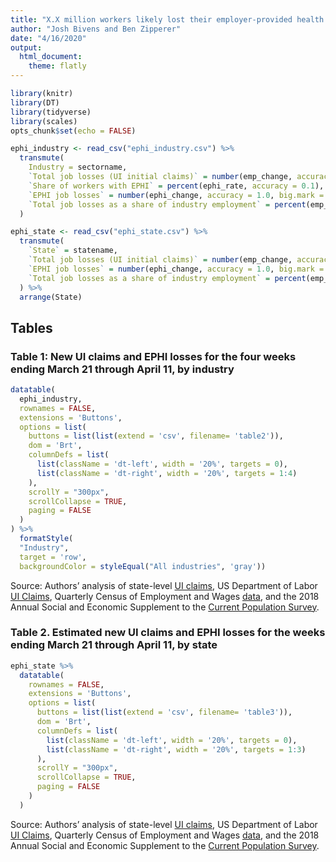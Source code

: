 ```yaml
---
title: "X.X million workers likely lost their employer-provided health insurance in the past 4 weeks"
author: "Josh Bivens and Ben Zipperer"
date: "4/16/2020"
output:
  html_document:
    theme: flatly
---
```


```r
library(knitr)
library(DT)
library(tidyverse)
library(scales)
opts_chunk$set(echo = FALSE)
```

```r
ephi_industry <- read_csv("ephi_industry.csv") %>% 
  transmute(
    Industry = sectorname,
    `Total job losses (UI initial claims)` = number(emp_change, accuracy = 1.0, big.mark = ","),
    `Share of workers with EPHI` = percent(ephi_rate, accuracy = 0.1),
    `EPHI job losses` = number(ephi_change, accuracy = 1.0, big.mark = ","),
    `Total job losses as a share of industry employment` = percent(emp_change_share, accuracy = 0.1)
  )

ephi_state <- read_csv("ephi_state.csv") %>% 
  transmute(
    `State` = statename, 
    `Total job losses (UI initial claims)` = number(emp_change, accuracy = 1.0, big.mark = ","), 
    `EPHI job losses` = number(ephi_change, accuracy = 1.0, big.mark = ","),
    `Total job losses as a share of industry employment` = percent(emp_change_share, accuracy = 0.1)
  ) %>% 
  arrange(State)

```

## Tables

### Table 1: New UI claims and EPHI losses for the four weeks ending March 21 through April 11, by industry
```r
datatable(
  ephi_industry,
  rownames = FALSE, 
  extensions = 'Buttons',
  options = list(
    buttons = list(list(extend = 'csv', filename= 'table2')),
    dom = 'Brt',
    columnDefs = list(
      list(className = 'dt-left', width = '20%', targets = 0),
      list(className = 'dt-right', width = '20%', targets = 1:4)
    ),
    scrollY = "300px",
    scrollCollapse = TRUE,
    paging = FALSE
  )
) %>% 
  formatStyle(
  "Industry",
  target = 'row',
  backgroundColor = styleEqual("All industries", 'gray'))
```
Source: Authors' analysis of state-level [UI claims]([https://economic.github.io/ui_state_detailed/]), US Department of Labor [UI Claims](https://www.dol.gov/ui/data.pdf), Quarterly Census of Employment and Wages [data](https://www.bls.gov/cew/downloadable-data-files.htm), and the 2018 Annual Social and Economic Supplement to the [Current Population Survey](https://thedataweb.rm.census.gov/ftp/cps_ftp.html#cpsmarch).

### Table 2. Estimated new UI claims and EPHI losses for the weeks ending March 21 through April 11, by state
```r
ephi_state %>% 
  datatable(
    rownames = FALSE, 
    extensions = 'Buttons',
    options = list(
      buttons = list(list(extend = 'csv', filename= 'table3')),
      dom = 'Brt',
      columnDefs = list(
        list(className = 'dt-left', width = '20%', targets = 0),
        list(className = 'dt-right', width = '20%', targets = 1:3)
      ),
      scrollY = "300px",
      scrollCollapse = TRUE,
      paging = FALSE
    )
  )
```
Source: Authors' analysis of state-level [UI claims]([https://economic.github.io/ui_state_detailed/]), US Department of Labor [UI Claims](https://www.dol.gov/ui/data.pdf), Quarterly Census of Employment and Wages [data](https://www.bls.gov/cew/downloadable-data-files.htm), and the 2018 Annual Social and Economic Supplement to the [Current Population Survey](https://thedataweb.rm.census.gov/ftp/cps_ftp.html#cpsmarch).
